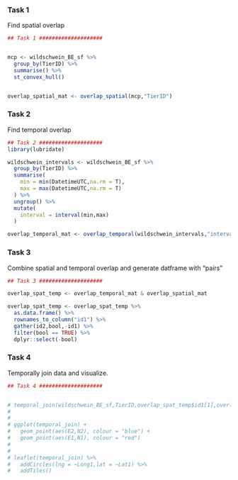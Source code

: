 ### Task 1

Find spatial overlap

```r
## Task 1 ####################


mcp <- wildschwein_BE_sf %>%
  group_by(TierID) %>%
  summarise() %>%
  st_convex_hull()


overlap_spatial_mat <- overlap_spatial(mcp,"TierID")

```

### Task 2

Find temporal overlap

```r
## Task 2 ####################
library(lubridate)

wildschwein_intervals <- wildschwein_BE_sf %>%
  group_by(TierID) %>%
  summarise(
    min = min(DatetimeUTC,na.rm = T),
    max = max(DatetimeUTC,na.rm = T)
  ) %>%
  ungroup() %>%
  mutate(
    interval = interval(min,max)
  )

overlap_temporal_mat <- overlap_temporal(wildschwein_intervals,"interval","TierID")


```

### Task 3

Combine spatial and temporal overlap and generate datframe with "pairs"
```r

## Task 3 ####################

overlap_spat_temp <- overlap_temporal_mat & overlap_spatial_mat

overlap_spat_temp <- overlap_spat_temp %>%
  as.data.frame() %>%
  rownames_to_column("id1") %>%
  gather(id2,bool,-id1) %>%
  filter(bool == TRUE) %>%
  dplyr::select(-bool)
```


### Task 4

Temporally join data and visualize.

<!-- Todo: remove errors -->
```r
## Task 4 ####################


# temporal_join(wildschwein_BE_sf,TierID,overlap_spat_temp$id1[1],overlap_spat_temp$id2[1],DatetimeUTC,mult = "first",0)
# 
# 
# ggplot(temporal_join) +
#   geom_point(aes(E2,N2), colour = "blue") +
#   geom_point(aes(E1,N1), colour = "red")
# 
# 
# leaflet(temporal_join) %>%
#   addCircles(lng = ~Long1,lat = ~Lat1) %>%
#   addTiles()

```
